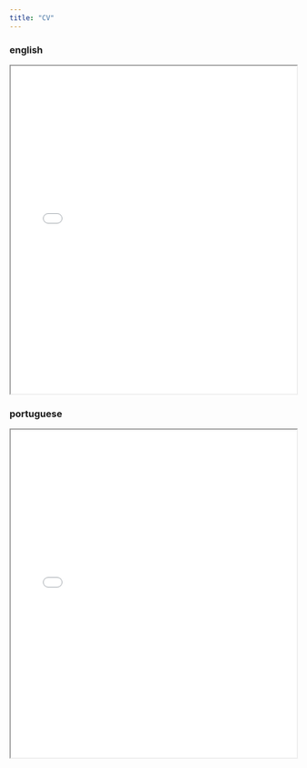 ```yaml
---
title: "CV"
---
```


<style>
  .iframe-container {
    width: 100%;
    max-width: 800px; /* Set a maximum width if you want to limit the width on larger screens */
  }

  .iframe {
    width: 100%;
    height: 60vw; /* Set height based on a percentage of viewport width */
    max-height: 80vh; /* Set a maximum height as a percentage of viewport height */
  }

  @media screen and (max-width: 768px) {
    /* Media query for screens with a maximum width of 768px (typical for mobile screens) */
    .iframe {
      height: 80vw; /* Adjust height for mobile screens */
      max-height: none; /* Reset the maximum height for mobile screens */
    }
  }
</style>

### english

<div class="iframe-container">
  <iframe class="iframe" src="/cv/cv_english.pdf"></iframe>
</div>

### portuguese

<div class="iframe-container">
  <iframe class="iframe" src="/cv/cv_portuguese.pdf"></iframe>
</div>
